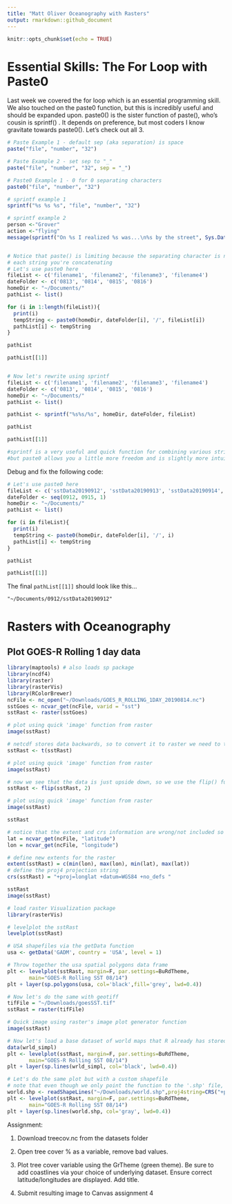 ```yaml
---
title: "Matt Oliver Oceanography with Rasters"
output: rmarkdown::github_document
---
```

  
```r
knitr::opts_chunk$set(echo = TRUE)
```

# Essential Skills: The For Loop with Paste0

Last week we covered the for loop which is an essential programming skill. We also touched on the paste0 function, but this is incredibly useful and should be expanded upon. paste0() is the sister function of paste(), who's cousin is sprintf() . It depends on preference, but most coders I know gravitate towards paste0(). Let's check out all 3. 

``` r
# Paste Example 1 - default sep (aka separation) is space
paste("file", "number", "32")

# Paste Example 2 - set sep to "_"
paste("file", "number", "32", sep = "_")

# Paste0 Example 1 - 0 for 0 separating characters
paste0("file", "number", "32")

# sprintf example 1
sprintf("%s %s %s", "file", "number", "32")

# sprintf example 2
person <-"Grover"
action <-"flying"
message(sprintf("On %s I realized %s was...\n%s by the street", Sys.Date(), person, action))


# Notice that paste() is limiting because the separating character is not always present between
# each string you're concatenating
# Let's use paste0 here
fileList <- c('filename1', 'filename2', 'filename3', 'filename4')
dateFolder <- c('0813', '0814', '0815', '0816')
homeDir <- "~/Documents/"
pathList <- list()

for (i in 1:length(fileList)){
  print(i)
  tempString <- paste0(homeDir, dateFolder[i], '/', fileList[i])
  pathList[i] <- tempString
}

pathList

pathList[[1]]


# Now let's rewrite using sprintf
fileList <- c('filename1', 'filename2', 'filename3', 'filename4')
dateFolder <- c('0813', '0814', '0815', '0816')
homeDir <- "~/Documents/"
pathList <- list()

pathList <- sprintf("%s%s/%s", homeDir, dateFolder, fileList)

pathList

pathList[[1]]

#sprintf is a very useful and quick function for combining various strings into longer strings
#but paste0 allows you a little more freedom and is slightly more intuitive

```

Debug and fix the following code:

``` r
# Let's use paste0 here
fileList <- c('sstData20190912', 'sstData20190913', 'sstData20190914', 'sstData20190915')
dateFolder <- seq(0912, 0915, 1)
homeDir <- "~/Documents/"
pathList <- list()

for (i in fileList){
  print(i)
  tempString <- paste0(homeDir, dateFolder[i], '/', i)
  pathList[i] <- tempString
}

pathList

pathList[[1]]
```

The final `pathList[[1]]` should look like this...

`"~/Documents/0912/sstData20190912"`


# Rasters with Oceanography

## Plot GOES-R Rolling 1 day data

``` r
library(maptools) # also loads sp package
library(ncdf4)
library(raster)
library(rasterVis)
library(RColorBrewer)
ncFile <- nc_open("~/Downloads/GOES_R_ROLLING_1DAY_20190814.nc")
sstGoes <- ncvar_get(ncFile, varid = "sst")
sstRast <- raster(sstGoes)

# plot using quick 'image' function from raster
image(sstRast)

# netcdf stores data backwards, so to convert it to raster we need to transpose it
sstRast <- t(sstRast)

# plot using quick 'image' function from raster
image(sstRast)

# now we see that the data is just upside down, so we use the flip() function
sstRast <- flip(sstRast, 2)

# plot using quick 'image' function from raster
image(sstRast)

sstRast

# notice that the extent and crs information are wrong/not included so let's fix this
lat = ncvar_get(ncFile, "latitude")
lon = ncvar_get(ncFile, "longitude")

# define new extents for the raster
extent(sstRast) = c(min(lon), max(lon), min(lat), max(lat))
# define the proj4 projection string
crs(sstRast) = "+proj=longlat +datum=WGS84 +no_defs "

sstRast
image(sstRast)

# load raster Visualization package
library(rasterVis)

# levelplot the sstRast
levelplot(sstRast)

# USA shapefiles via the getData function
usa <- getData('GADM', country = 'USA', level = 1)

# Throw together the usa spatial polygons data frame
plt <- levelplot(sstRast, margin=F, par.settings=BuRdTheme,
       main="GOES-R Rolling SST 08/14")
plt + layer(sp.polygons(usa, col='black',fill='grey', lwd=0.4))

# Now let's do the same with geotiff
tifFile = "~/Downloads/goesSST.tif"
sstRast = raster(tifFile)

# Quick image using raster's image plot generator function
image(sstRast)

# Now let's load a base dataset of world maps that R already has stored
data(wrld_simpl)
plt <- levelplot(sstRast, margin=F, par.settings=BuRdTheme,
       main="GOES-R Rolling SST 08/14")
plt + layer(sp.lines(wrld_simpl, col='black', lwd=0.4))

# Let's do the same plot but with a custom shapefile
# note that even though we only point the function to the '.shp' file, the '.shx' and '.dbf' need to be in the same folder for this to work. 
world.shp <- readShapeLines("~/Downloads/world.shp",proj4string=CRS("+proj=longlat"))
plt <- levelplot(sstRast, margin=F, par.settings=BuRdTheme,
       main="GOES-R Rolling SST 08/14")
plt + layer(sp.lines(world.shp, col='gray', lwd=0.4))
```

Assignment:

1. Download treecov.nc from the datasets folder

2. Open tree cover % as a variable, remove bad values.

3. Plot tree cover variable using the GrTheme (green theme). Be sure to add coastlines via your choice of underlying dataset. Ensure correct latitude/longitudes are displayed. Add title.

4. Submit resulting image to Canvas assignment 4